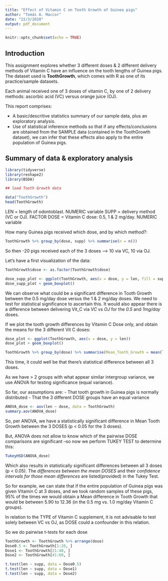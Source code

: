 ```yaml
---
title: "Effect of Vitamin C on Tooth Growth of Guinea pigs"
author: "Tomás A. Maccor"
date: "22/3/2020"
output: pdf_document
---
```


```r
knitr::opts_chunk$set(echo = TRUE)
```

## Introduction

This assignment explores whether 3 different doses & 2 different delivery methods of Vitamin C have an influence on the tooth lengths of Guinea pigs. The dataset used is **ToothGrowth**, which comes with R as one of its practice/sample datasets. 

Each animal received one of 3 doses of vitamin C, by one of 2 delivery methods: ascorbic acid (VC) versus orange juice (OJ).

This report comprises:

- A basic/descritive statistics summary of our sample data, plus an exploratory analysis.
- Use of statistical inference methods so that if any effects/conclusions are obtained from the SAMPLE data (contained in the ToothGrowth dataset), we can infer that these effects also apply to the entire population of Guinea pigs.


## Summary of data & exploratory analysis


```r
library(tidyverse)
library(reshape2)
library(BSDA)

## load Tooth Growth data

data("ToothGrowth")
head(ToothGrowth)
```

LEN = length of odontoblast.  NUMERIC variable
SUPP = delivery method (VC or OJ).   FACTOR
DOSE = Vitamin C dose: 0.5, 1 & 2 mg/day.    NUMERIC variable


How many Guinea pigs received which dose, and by which method?:

```r
ToothGrowth %>% group_by(dose, supp) %>% summarise(n = n())
```

So then  -20 pigs received each of the 3 doses ---> 10 via VC, 10 via OJ.

Let's have a first visualization of the data:

```r
ToothGrowth$dose <- as.factor(ToothGrowth$dose)

dose_supp_plot <- ggplot(ToothGrowth, aes(x = dose, y = len, fill = supp))
dose_supp_plot + geom_boxplot()
```

We can observe what could be a significant difference in Tooth Growth between the 0.5 mg/day dose
versus the 1 & 2 mg/day doses. 
We need to test for statistical significance to ascertain this.
It would also appear there is a difference between delivering Vit_C via *VC* vs *OJ* for the *0.5* and *1mg/day* doses.

If we plot the tooth growth differences by Vitamin C Dose only, and obtain the means for the 3 different Vit C doses:

```r
dose_plot <- ggplot(ToothGrowth, aes(x = dose, y = len))
dose_plot + geom_boxplot()

ToothGrowth %>% group_by(dose) %>% summarise(Mean_Tooth_Growth = mean(len))
```

This time, it could well be that there's statistical difference between all 3 doses.

As we have > 2 groups with what appear similar intergroup variance, we use ANOVA for testing significance (equal variance).

So far, our assumptions are:
- That tooth growth in Guinea pigs is normally distributed
- That the 3 different DOSE groups have an equal variance

```r
ANOVA_dose <- aov(len ~ dose, data = ToothGrowth)
summary.aov(ANOVA_dose)
```

So, per ANOVA, we have a statistically significant difference in Mean Tooth Growth between the 3 DOSES (p < 0.05 for the 3 doses).

But, ANOVA does not allow to know which of the pairwise DOSE comparisons are significant  --so now we perform TUKEY TEST to determine this:


```r
TukeyHSD(ANOVA_dose)
```

Which also results in statistically significant differences between all 3 doses (p < 0.05).
The *differences between the mean DOSES* and their *confidence intervals for those mean differences* are listed(provided) in the Tukey Test.

So for example, we can state that if the entire population of Guinea pigs was given Vitamin C at 3 doses, and we took random samples of these pigs, 95% of the times we would obtain a Mean difference in Tooth Growth that would be between 5.90 to 12.36 (in the 0.5 mg vs. 1.0 mg/day Vitamin C groups). 


In relation to the TYPE of Vitamin C supplement, it is not advisable to test solely between VC vs OJ, as DOSE could a confounder in this relation.

So we do pairwise t-tests for each dose

```r
ToothGrowth <- ToothGrowth %>% arrange(dose)
Dose0.5 <- ToothGrowth[1:20, ]
Dose1 <- ToothGrowth[21:40, ]
Dose2 <- ToothGrowth[41:60, ]

t.test(len ~ supp, data = Dose0.5)
t.test(len ~ supp, data = Dose1)
t.test(len ~ supp, data = Dose2)

```



